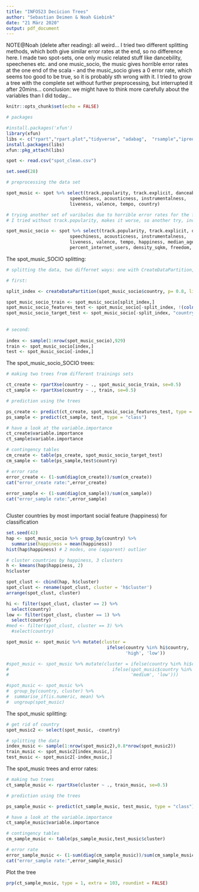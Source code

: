 ```yaml
---
title: "INFO523 Decicion Trees"
author: "Sebastian Deimen & Noah Giebink"
date: "21 März 2020"
output: pdf_document
---
```


NOTE@Noah (delete after reading): all weird... I tried two different splitting methods, which both give similar error rates at the end, so no difference here. I made two spot-sets, one only music related stuff like dancebility, speechenes etc.  and one music_socio, the music gives horrible error rates at the one end of the scala - and the music_socio gives a 0 error rate, which seems too good to be true, so it is probably sth wrong with it. 
I tried to grow a tree with the complete set without further preprocessing, but interrupted it after 20mins... 
conclusion: we might have to think more carefully about the variables than I did today...



```r
knitr::opts_chunk$set(echo = FALSE)

# packages

#install.packages('xfun')
library(xfun)
libs <- c("rpart","rpart.plot","tidyverse", "adabag",  "rsample","ipred","randomForest","gbm","DMwR2")
install.packages(libs)
xfun::pkg_attach(libs)

spot <- read.csv("spot_clean.csv")

set.seed(28)
```



```r
# preprocessing the data set 

spot_music <- spot %>% select(track.popularity, track.explicit, danceability, key, loudness, mode,
                        speechiness, acousticness, instrumentalness,
                        liveness, valence, tempo, country)

# trying another set of varibales due to horrible error rates for the first set
# I tried without track.popularity, makes it worse, so another try, including socio-variables

spot_music_socio <- spot %>% select(track.popularity, track.explicit, danceability, key, loudness, mode, 
                        speechiness, acousticness, instrumentalness,
                        liveness, valence, tempo, happiness, median_age, percent_urban, 
                        percent_internet_users, density_sqkm, freedom, gdp, country)
```


The spot_music_SOCIO splitting: 

```r
# splitting the data, two differnet ways: one with CreateDataPartition, second with sample

# first: 

split_index <- createDataPartition(spot_music_socio$country, p= 0.8, list = F)

spot_music_socio_train <- spot_music_socio[split_index,]
spot_music_socio_features_test <- spot_music_socio[-split_index, !(colnames(spot_music_socio) %in% c("country"))]
spot_music_socio_target_test <- spot_music_socio[-split_index, "country"]
  
  
# second:   
  
index <- sample(1:nrow(spot_music_socio),929)
train <- spot_music_socio[index,]
test <- spot_music_socio[-index,]


```

The spot_music_socio_SOCIO trees:

```r
# making two trees from different trainings sets

ct_create <- rpartXse(country ~ ., spot_music_socio_train, se=0.5)
ct_sample <- rpartXse(country ~ ., train, se=0.5)

# prediction using the trees

ps_create <- predict(ct_create, spot_music_socio_features_test, type = "class")
ps_sample <- predict(ct_sample, test, type = "class")

# have a look at the variable.importance
ct_create$variable.importance
ct_sample$variable.importance

# contingency tables
cm_create <- table(ps_create, spot_music_socio_target_test)
cm_sample <- table(ps_sample,test$country)

# error rate
error_create <- (1-sum(diag(cm_create))/sum(cm_create))
cat("error_create rate:",error_create)
                    
error_sample <- (1-sum(diag(cm_sample))/sum(cm_sample))
cat("error_sample rate:",error_sample)



```


Cluster countries by most important social feature (happiness) for classification
```r
set.seed(42)
hap <- spot_music_socio %>% group_by(country) %>% 
  summarise(happiness = mean(happiness))
hist(hap$happiness) # 2 modes, one (apparent) outlier

# cluster countries by happiness, 3 clusters
h <- kmeans(hap$happiness, 2)
h$cluster

spot_clust <- cbind(hap, h$cluster)
spot_clust <- rename(spot_clust, cluster = 'h$cluster')
arrange(spot_clust, cluster)

hi <- filter(spot_clust, cluster == 2) %>%
  select(country)
low <- filter(spot_clust, cluster == 1) %>%
  select(country)
#med <- filter(spot_clust, cluster == 3) %>%
  #select(country)

spot_music <- spot_music %>% mutate(cluster = 
                                      ifelse(country %in% hi$country,
                                             'high', 'low'))

#spot_music <- spot_music %>% mutate(cluster = ifelse(country %in% hi$country, 'high', 
#                                       ifelse(spot_music$country %in% med$country, 
#                                              'medium', 'low')))

#spot_music <- spot_music %>% 
#  group_by(country, cluster) %>% 
#  summarise_if(is.numeric, mean) %>%
#  ungroup(spot_music)
```


The spot_music splitting: 

```r
# get rid of country
spot_music2 <- select(spot_music, -country)

# splitting the data
index_music <- sample(1:nrow(spot_music2),0.8*nrow(spot_music2))
train_music <- spot_music2[index_music,]
test_music <- spot_music2[-index_music,]


```

The spot_music trees and error rates:

```r
# making two trees 
ct_sample_music <- rpartXse(cluster ~ ., train_music, se=0.5)

# prediction using the trees

ps_sample_music <- predict(ct_sample_music, test_music, type = "class")

# have a look at the variable.importance
ct_sample_music$variable.importance

# contingency tables
cm_sample_music <- table(ps_sample_music,test_music$cluster)

# error rate
error_sample_music <- (1-sum(diag(cm_sample_music))/sum(cm_sample_music))
cat("error_sample rate:",error_sample_music)
```

Plot the tree
```r
prp(ct_sample_music, type = 1, extra = 103, roundint = FALSE)

```


